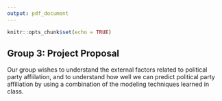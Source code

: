 ```yaml
---
output: pdf_document
---
```


```r
knitr::opts_chunk$set(echo = TRUE)
```

## Group 3: Project Proposal

Our group wishes to understand the external factors related to political party affiilation, and to understand how well we can predict political party affiliation by using a combination of the modeling techniques learned in class. 

